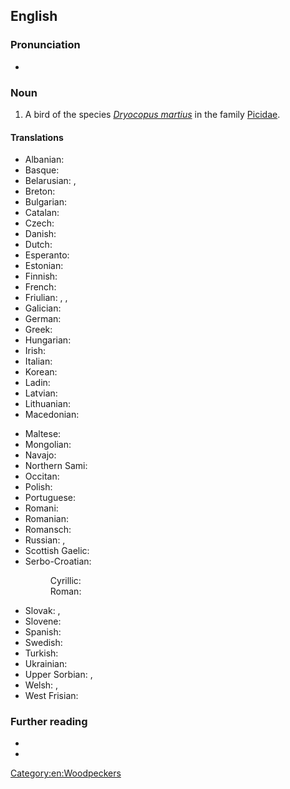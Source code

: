 ==English==

===Pronunciation===
* {{IPA|en|/ˈblækˈwʊdpɛkə(ɹ)/|nocount=1}}

===Noun===
{{en-noun}}

# A bird of the species ''[[Dryocopus martius]]'' in the family [[Picidae]].

====Translations====
{{trans-top|''Dryocopus martius''}}
* Albanian: {{t|sq|qukapiku i zi}}
* Basque: {{t|eu|okil beltz}}
* Belarusian: {{t|be|жаўна}}, {{t|be|чорны дзяцел|m}}
* Breton: {{t|br|speg du}}
* Bulgarian: {{t|bg|черен кълвач}}
* Catalan: {{t|ca|picot negre}}
* Czech: {{t+|cs|datel}}
* Danish: {{t|da|sortspætte|c}}
* Dutch: {{t|nl|zwarte specht|m}}
* Esperanto: {{t|eo|nigra pego}}
* Estonian: {{t|et|musträhn}}
* Finnish: {{t+|fi|palokärki}}
* French: {{t+|fr|pic noir}}
* Friulian: {{t|fur|pic neri}}, {{t|fur|pic}}, {{t|fur|picot}}
* Galician: {{t|gl|peto}}
* German: {{t+|de|Schwarzspecht}}
* Greek: {{t|el|μαυροτσικλιτάρα}}
* Hungarian: {{t|hu|fekete harkály}}
* Irish: {{t|ga|cnagaire dubh}}
* Italian: {{t|it|picchio nero|m}}
* Korean: {{t|ko|까막딱따구리}}
* Ladin: {{t|lld|becalen fosch}}
* Latvian: {{t|lv|melnā dzilna}}
* Lithuanian: {{t|lt|juodoji meleta}}
* Macedonian: {{t|mk|црн клукајдрвец}}
{{trans-mid}}
* Maltese: {{t|mt|bulebbiet aħdar}}
* Mongolian: {{t|mn|хар тоншуул}}
* Navajo: {{t|nv|tó wónaanídę́ę́ʼ tsįįłkaałiizhiin bitsiitʼáád halchíʼígíí}}
* Northern Sami: {{t|se|ruovddagas}}
* Occitan: {{t|oc|pic negre}}
* Polish: {{t|pl|[[dzięcioł]] [[czarny]]|m}}
* Portuguese: {{t|pt|peto preto}}
* Romani: {{t|rom|kalo-chuplitari|m}} {{t|rom|kali-chiplitarka|f}}
* Romanian: {{t|ro|ciocănitoare neagră}}
* Romansch: {{t|rm|pitgalain nair}}
* Russian: {{t+|ru|желна́}}, {{t|ru|чёрный дя́тел|m}}
* Scottish Gaelic: {{t|gd|cnag dhubh}}
* Serbo-Croatian:
*: Cyrillic: {{t|sh|црна жуна|f}}
*: Roman: {{t+|sh|crna žuna|f}}
* Slovak: {{t|sk|ďateľ čierny}}, {{t+|sk|tesár čierny}}
* Slovene: {{t|sl|črna žolna}}
* Spanish: {{t|es|pito negro|m}}
* Swedish: {{t+|sv|spillkråka|c}}
* Turkish: {{t+|tr|kara ağaçkakan}}
* Ukrainian: {{t|uk|жовна}}
* Upper Sorbian: {{t|hsb|čorny dypornak}}, {{t|hsb|čorny dypak}}
* Welsh: {{t|cy|cnocell ddu}}, {{t|cy|coblyn du}}
* West Frisian: {{t|fy|swarte spjocht}}
{{trans-bottom}}

===Further reading===
* {{pedia}}
* {{specieslite|Dryocopus martius|i=1}}

[[Category:en:Woodpeckers]]